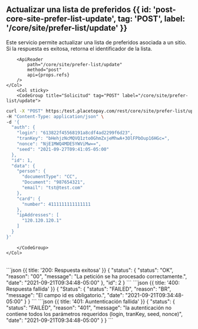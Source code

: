 


## Actualizar una lista de preferidos {{ id: 'post-core-site-prefer-list-update', tag: 'POST', label: '/core/site/prefer-list/update' }}

<Row>
    <Col>
        Este servicio permite actualizar una lista de preferidos asociada a un sitio. Si la respuesta es exitosa, retorna el identificador de la lista.
    
        <ApiReader
            path="/core/site/prefer-list/update"
            method="post"
            api={props.refs}
        />
    </Col>
        <Col sticky>
        <CodeGroup title="Solicitud" tag="POST" label="/core/site/prefer-list/update">
```bash {{title: 'Actualización de lista de preferidos'}}
curl -X "POST" https:/test.placetopay.com/rest/core/site/prefer-list/update \
-H "Content-Type: application/json" \
-d '{
  "auth": {
    "login": "613822f45568191a8cdf4ad2299f6d23",
    "tranKey": "bHehjzNcMQVQ1zto0GhmZxjeMhwA+3OlFPbOup16HGc=",
    "nonce": "NjE1MWQ4MDE5YWViMw==",
    "seed": "2021-09-27T09:41:05-05:00"
  },
  "id": 1,
  "data": {
    "person": {
      "documentType": "CC",
      "Document": "987654321",
      "email": "tst@test.com"
    },
    "card": {
      "number": 4111111111111111
    },
    "ipAddresses": [
      "120.120.120.1"
    ]
  }
}'
```
        </CodeGroup>
    </Col>
</Row>

<Row>
    <Col>
        <ApiReader
            path="/core/site/prefer-list/update"
            method="post"
            type="response"
            api={props.refs}
        />
    </Col>
        <Col sticky>
        <br />
        <CodeGroup title="Respuesta">
```json {{ title: '200: Respuesta exitosa' }}
{
  "status": {
    "status": "OK",
    "reason": "00",
    "message": "La petición se ha procesado correctamente.",
    "date": "2021-09-21T09:34:48-05:00"
  },
  "id": 2
}
```
```json {{ title: '400: Respuesta fallida' }}
{
  "Status": {
    "status": "FAILED",
    "reason": "BR",
    "message": "El campo id es obligatorio.",
    "date": "2021-09-21T09:34:48-05:00"
  }
}
```
```json {{ title: '401: Auntenticación fallida' }}
{
  "status": {
    "status": "FAILED",
    "reason": "401",
    "message": "la autenticación no contiene todos los parámetros requeridos (login, tranKey, seed, nonce)",
    "date": "2021-09-21T09:34:48-05:00"
  }
}
```
        </CodeGroup>
    </Col>
</Row>

